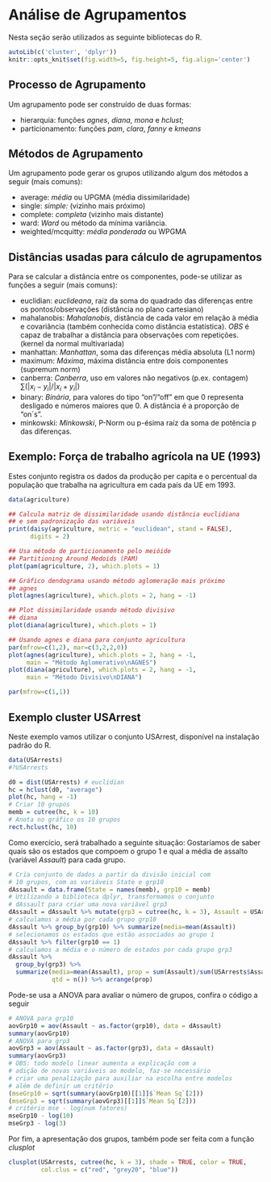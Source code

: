 # Análise de Agrupamentos {#CA}

Nesta seção serão utilizados as seguinte bibliotecas do R.
```r
autoLib(c('cluster', 'dplyr'))
knitr::opts_knit$set(fig.width=5, fig.height=5, fig.align='center')
```

## Processo de Agrupamento {#AAprocess}

Um agrupamento pode ser construído de duas formas:

- hierarquia: funções *agnes*, *diana*, *mona* e *hclust*;
- particionamento: funções *pam*, *clara*, *fanny* e *kmeans* 

## Métodos de Agrupamento {#AAmethod}

Um agrupamento pode gerar os grupos utilizando algum dos métodos a seguir (mais comuns):

- average: *média* ou UPGMA (média dissimilaridade)
- single: *simple:* (vizinho mais próximo)
- complete: *completa* (vizinho mais distante)
- ward: *Ward* ou método da mínima variância.
- weighted/mcquitty: *média ponderada* ou WPGMA

## Distâncias usadas para cálculo de agrupamentos {#AAdist}

Para se calcular a distância entre os componentes, pode-se utilizar as funções a seguir (mais comuns):

- euclidian: *euclideana*, raiz da soma do quadrado das diferenças entre os pontos/observações (distância no plano cartesiano)
- mahalanobis: *Mahalanobis*, distância de cada valor em relação à média e covariância (também conhecida como distância estatística). _OBS_ é capaz de trabalhar a distância para observações com repetições. (kernel da normal multivariada)
- manhattan: *Manhattan*, soma das diferenças média absoluta (L1 norm)
- maximum: *Máxima*, máxima distância entre dois componentes (supremum norm)
- canberra: *Canberra*, uso em valores não negativos (p.ex. contagem) $\sum(|x_i - y_i| / |x_i + y_i|)$
- binary: *Binária*, para valores do tipo "on"/"off" em que $0$ representa desligado e números maiores que $0$. A distância é a proporção de "on`s".
- minkowski: *Minkowski*, P-Norm ou p-ésima raíz da soma de potência p das diferenças.

## Exemplo: Força de trabalho agrícola na UE (1993)

Estes conjunto registra os dados da produção per capita e o percentual da população que trabalha na agricultura em cada país da UE em 1993.

```r
data(agriculture)

## Calcula matriz de dissimilaridade usando distância euclidiana 
## e sem padronização das variáveis
print(daisy(agriculture, metric = "euclidean", stand = FALSE),
      digits = 2)

## Usa método de particionamento pelo meióide 
## Partitioning Around Medoids (PAM)
plot(pam(agriculture, 2), which.plots = 1)

## Gráfico dendograma usando método aglomeração mais próximo
## agnes
plot(agnes(agriculture), which.plots = 2, hang = -1)

## Plot dissimilaridade usando método divisivo
## diana
plot(diana(agriculture), which.plots = 1)

## Usando agnes e diana para conjunto agricultura
par(mfrow=c(1,2), mar=c(3,2,2,0))
plot(agnes(agriculture), which.plots = 2, hang = -1,
     main = "Método Aglomerativo\nAGNES")
plot(diana(agriculture), which.plots = 2, hang = -1,
     main = "Método Divisivo\nDIANA")

```

```r

par(mfrow=c(1,1))
```

## Exemplo cluster USArrest

Neste exemplo vamos utilizar o conjunto USArrest, disponível na instalação padrão do R.

```r
data(USArrests)
#?USArrests

d0 = dist(USArrests) # euclidian
hc = hclust(d0, "average")
plot(hc, hang = -1)
# Criar 10 grupos
memb = cutree(hc, k = 10)
# Anota no gráfico os 10 grupos
rect.hclust(hc, 10)
```

Como exercício, será trabalhado a seguinte situação: Gostaríamos de saber quais são os estados que compoem o grupo 1 e qual a média de assalto (variável _Assault_) para cada grupo. 

```r
# Cria conjunto de dados a partir da divisão inicial com
# 10 grupos, com as variáveis State e grp10
dAssault = data.frame(State = names(memb), grp10 = memb)
# Utilizando a biblioteca dplyr, transformamos o conjunto
# dAssault para criar uma nova variável grp3
dAssault = dAssault %>% mutate(grp3 = cutree(hc, k = 3), Assault = USArrests$Assault)
# calculamos a média por cada grupo grp10
dAssault %>% group_by(grp10) %>% summarize(media=mean(Assault))
# selecionamos os estados que estão associados ao grupo 1
dAssault %>% filter(grp10 == 1)
# calculamos a média e o número de estados por cada grupo grp3
dAssault %>% 
  group_by(grp3) %>% 
  summarize(media=mean(Assault), prop = sum(Assault)/sum(USArrests$Assault),
            qtd = n()) %>% arrange(prop)
```

Pode-se usa a ANOVA para avaliar o número de grupos, confira o código a seguir

```r
# ANOVA para grp10
aovGrp10 = aov(Assault ~ as.factor(grp10), data = dAssault)
summary(aovGrp10)
# ANOVA para grp3
aovGrp3 = aov(Assault ~ as.factor(grp3), data = dAssault)
summary(aovGrp3)
# OBS: todo modelo linear aumenta a explicação com a 
# adição de novas variáveis ao modelo, faz-se necessário
# criar uma penalização para auxiliar na escolha entre modelos
# além de definir um critério
(mseGrp10 = sqrt(summary(aovGrp10)[[1]]$`Mean Sq`[2]))
(mseGrp3 = sqrt(summary(aovGrp3)[[1]]$`Mean Sq`[2]))
# critério mse - log(num fatores)
mseGrp10 - log(10)
mseGrp3 - log(3)
```

Por fim, a apresentação dos grupos, também pode ser feita com a função _clusplot_

```r
clusplot(USArrests, cutree(hc, k = 3), shade = TRUE, color = TRUE,
         col.clus = c("red", "grey20", "blue"))
```

